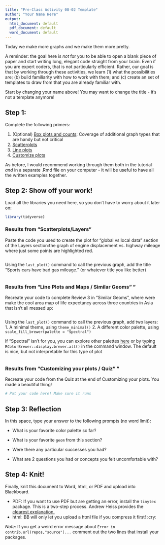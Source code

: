 ```yaml
---
title: "Pre-Class Activity 08-02 Template"
author: "Your Name Here"
output:
  html_document: default
  pdf_document: default
  word_document: default
---
```



Today we make more graphs and we make them more pretty.

A reminder: the goal here is *not* for you to be able to open a blank piece of paper and start writing long, elegant code straight from your brain. Even if you are expert coders, that is not particularly efficient. Rather, our goal is that by working through these activities, we learn (1) what the possibilities are; (b) build familiarity with how to work with them; and (c) create an  set of templates to draw from that you are already familiar with. 

Start by changing your name above! You may want to change the title - it's not a template anymore!

## Step 1: 

Complete the following primers:

1. (Optional) [Box plots and counts](https://rstudio.cloud/learn/primers/3.4): Coverage of additional graph types that are handy but not critical
2. [Scatterplots](https://rstudio.cloud/learn/primers/3.5)
3. [Line plots](https://rstudio.cloud/learn/primers/3.6)
4. [Customize plots](https://rstudio.cloud/learn/primers/3.8)

As before, I would recommend working through them both in the tutorial *and* in a separate .Rmd file on your computer - it will be  useful to have all the written examples together. 


## Step 2: Show off your work! 

Load all the libraries you need here, so you don't have to worry about it later on: 

```r
library(tidyverse)
```



### Results from "Scatterplots/Layers"

Paste the code you used to create the plot for "global vs local data" section of the Layers section:the graph of engine displacement vs. highway mileage where just some points are highlighted red. 
```r



```

Using the `last_plot()` command to call the previous graph, add the title "Sports cars have bad gas mileage." (or whatever title you like better)
```r



```


### Results from "Line Plots and Maps / Similar Geoms" "

Recreate your code to complete Review 3 in "Similar Geoms", where were make the cool area map of life expectancy across three countries in Asia that isn't all messed up: 
```r

```

Using the `last_plot()` command to call the previous graph, add two layers: 
1. A minimal theme, using `theme_minimal()`
2. A different color palette, using `scale_fill_brewer(palette = "Spectral")`

If "Spectral" isn't for you, you can explore other palettes [here](https://www.r-graph-gallery.com/38-rcolorbrewers-palettes) or by typing `RColorBrewer::display.brewer.all()` in the command window. The default is nice, but not interpretable for this type of plot
```r

```


### Results from "Customizing your plots / Quiz" "

Recreate your code from the Quiz at the end of Customizing your plots. You made a beautiful thing!
```r
# Put your code here! Make sure it runs


```


## Step 3: Reflection

In this space, type your answer to the following prompts (no word limit): 

- What is your favorite color palette so far? 

- What is your favorite `geom` from this section? 

- Were there any particular successes you had?

- What are 2 questions you had or concepts you felt uncomfortable with?

  

## Step 4: Knit! 

Finally, knit this document to Word, html, or PDF and upload into Blackboard. 

- PDF: If you want to use PDF but are getting an error, install the `tinytex` package. This is a two-step process. Andrew Heiss provides the [clearest explanation.](https://datavizm20.classes.andrewheiss.com/resource/install/)
- html: BB will only let you upload a html file if you compress it first! :cry:

*Note:* If you get a weird error message about `Error in contrib.url(repos,"source")...` comment out the two lines that install your packages.

